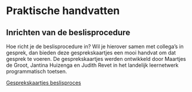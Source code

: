 # Praktische handvatten 

## Inrichten van de beslisprocedure 

Hoe richt je de beslisprocedure in? Wil je hierover samen met collega's in gesprek, dan bieden deze gesprekskaartjes een mooi handvat om dat gesprek te voeren. De gesprekskaartjes werden ontwikkeld door Maartjes de Groot, Jantina Huizenga en Judith Revet in het landelijk leernetwerk programmatisch toetsen. 

[Gesprekskaartjes beslisproces](https://docs.google.com/presentation/d/1hbygrJ1ITpJGOOgGNuD0FW7pc5HZXY91/edit?usp=share_link&ouid=113832975952028051169&rtpof=true&sd=true)